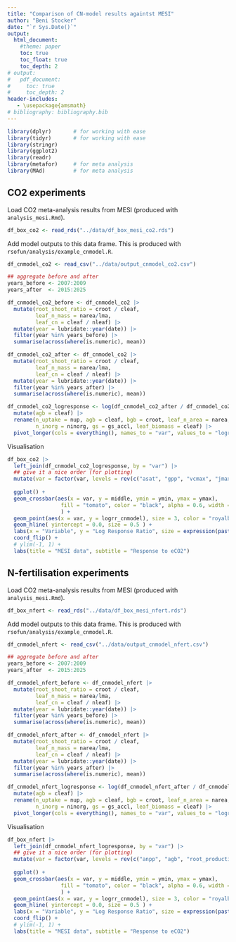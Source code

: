 ```yaml
---
title: "Comparison of CN-model results againtst MESI"
author: "Beni Stocker"
date: "`r Sys.Date()`"
output:
  html_document:
    #theme: paper
    toc: true
    toc_float: true
    toc_depth: 2
# output:
#   pdf_document:
#     toc: true
#     toc_depth: 2
header-includes:
   - \usepackage{amsmath}
# bibliography: bibliography.bib
---
```


```r
library(dplyr)       # for working with ease
library(tidyr)       # for working with ease
library(stringr)
library(ggplot2)
library(readr)
library(metafor)     # for meta analysis
library(MAd)         # for meta analysis
```

## CO2 experiments

Load CO2 meta-analysis results from MESI (produced with `analysis_mesi.Rmd`). 
```r
df_box_co2 <- read_rds("../data/df_box_mesi_co2.rds")
```

Add model outputs to this data frame. This is produced with `rsofun/analysis/example_cnmodel.R`.
```r
df_cnmodel_co2 <- read_csv("../data/output_cnmodel_co2.csv")

## aggregate before and after
years_before <- 2007:2009
years_after  <- 2015:2025

df_cnmodel_co2_before <- df_cnmodel_co2 |> 
  mutate(root_shoot_ratio = croot / cleaf,
         leaf_n_mass = narea/lma,
         leaf_cn = cleaf / nleaf) |> 
  mutate(year = lubridate::year(date)) |> 
  filter(year %in% years_before) |> 
  summarise(across(where(is.numeric), mean))

df_cnmodel_co2_after <- df_cnmodel_co2 |> 
  mutate(root_shoot_ratio = croot / cleaf,
         leaf_n_mass = narea/lma,
         leaf_cn = cleaf / nleaf) |> 
  mutate(year = lubridate::year(date)) |> 
  filter(year %in% years_after) |> 
  summarise(across(where(is.numeric), mean))

df_cnmodel_co2_logresponse <- log(df_cnmodel_co2_after / df_cnmodel_co2_before) |> 
  mutate(agb = cleaf) |> 
  rename(n_uptake = nup, agb = cleaf, bgb = croot, leaf_n_area = narea, 
         n_inorg = ninorg, gs = gs_accl, leaf_biomass = cleaf) |> 
  pivot_longer(cols = everything(), names_to = "var", values_to = "logrr_cnmodel")
```


Visualisation
```r
df_box_co2 |> 
  left_join(df_cnmodel_co2_logresponse, by = "var") |> 
  ## give it a nice order (for plotting)
  mutate(var = factor(var, levels = rev(c("asat", "gpp", "vcmax", "jmax", "gs", "leaf_n_area", "leaf_n_mass", "leaf_cn", "lai", "leaf_area", "leaf_biomass", "anpp", "agb", "root_production", "bgb", "root_shoot_ratio", "n_uptake", "n_inorg")))) %>% 
  
  ggplot() +
  geom_crossbar(aes(x = var, y = middle, ymin = ymin, ymax = ymax), 
                 fill = "tomato", color = "black", alpha = 0.6, width = 0.5 
                 ) +
  geom_point(aes(x = var, y = logrr_cnmodel), size = 3, color = "royalblue" ) +
  geom_hline( yintercept = 0.0, size = 0.5 ) +
  labs(x = "Variable", y = "Log Response Ratio", size = expression(paste("Error"^{-1}))) +
  coord_flip() +
  # ylim(-1, 1) +
  labs(title = "MESI data", subtitle = "Response to eCO2")
```

## N-fertilisation experiments

Load CO2 meta-analysis results from MESI (produced with `analysis_mesi.Rmd`). 
```r
df_box_nfert <- read_rds("../data/df_box_mesi_nfert.rds")
```

Add model outputs to this data frame. This is produced with `rsofun/analysis/example_cnmodel.R`.
```r
df_cnmodel_nfert <- read_csv("../data/output_cnmodel_nfert.csv")

## aggregate before and after
years_before <- 2007:2009
years_after  <- 2015:2025

df_cnmodel_nfert_before <- df_cnmodel_nfert |> 
  mutate(root_shoot_ratio = croot / cleaf,
         leaf_n_mass = narea/lma,
         leaf_cn = cleaf / nleaf) |> 
  mutate(year = lubridate::year(date)) |> 
  filter(year %in% years_before) |> 
  summarise(across(where(is.numeric), mean))

df_cnmodel_nfert_after <- df_cnmodel_nfert |> 
  mutate(root_shoot_ratio = croot / cleaf,
         leaf_n_mass = narea/lma,
         leaf_cn = cleaf / nleaf) |> 
  mutate(year = lubridate::year(date)) |> 
  filter(year %in% years_after) |> 
  summarise(across(where(is.numeric), mean))

df_cnmodel_nfert_logresponse <- log(df_cnmodel_nfert_after / df_cnmodel_nfert_before) |> 
  mutate(agb = cleaf) |> 
  rename(n_uptake = nup, agb = cleaf, bgb = croot, leaf_n_area = narea, 
         n_inorg = ninorg, gs = gs_accl, leaf_biomass = cleaf) |> 
  pivot_longer(cols = everything(), names_to = "var", values_to = "logrr_cnmodel")
```


Visualisation
```r
df_box_nfert |> 
  left_join(df_cnmodel_nfert_logresponse, by = "var") |> 
  ## give it a nice order (for plotting)
  mutate(var = factor(var, levels = rev(c("anpp", "agb", "root_production", "bgb", "root_shoot_ratio", "n_uptake", "n_inorg")))) %>% 
  
  ggplot() +
  geom_crossbar(aes(x = var, y = middle, ymin = ymin, ymax = ymax), 
                 fill = "tomato", color = "black", alpha = 0.6, width = 0.5 
                 ) +
  geom_point(aes(x = var, y = logrr_cnmodel), size = 3, color = "royalblue" ) +
  geom_hline( yintercept = 0.0, size = 0.5 ) +
  labs(x = "Variable", y = "Log Response Ratio", size = expression(paste("Error"^{-1}))) +
  coord_flip() +
  # ylim(-1, 1) +
  labs(title = "MESI data", subtitle = "Response to eCO2")
```